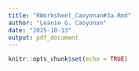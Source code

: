 ```yaml
---
title: "RWorksheet_Caoyonan#3a.Rmd"
author: "Leanie G. Caoyonan"
date: "2025-10-13"
output: pdf_document
---
```


```r
knitr::opts_chunk$set(echo = TRUE)
```

```

```
